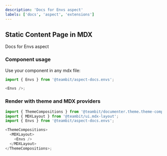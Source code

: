 ```yaml
---
description: 'Docs for Envs aspect'
labels: ['docs', 'aspect', 'extensions']
---
```



## Static Content Page in MDX

Docs for Envs aspect

### Component usage

Use your component in any mdx file:

```js
import { Envs } from '@teambit/aspect-docs.envs';

<Envs />;
```

### Render with theme and MDX providers

```js
import { ThemeCompositions } from '@teambit/documenter.theme.theme-compositions';
import { MDXLayout } from '@teambit/ui.mdx-layout';
import { Envs } from '@teambit/aspect-docs.envs';

<ThemeCompositions>
  <MDXLayout>
    <Envs />
  </MDXLayout>
</ThemeCompositions>;
```
